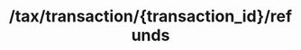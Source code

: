 ---
title: "/tax/transaction/{transaction_id}/refunds"
openapi: "GET /tax/transaction/{transaction_id}/refunds"
---